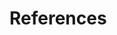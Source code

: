 \backmatter

# References {-}

\markboth{References}{References}

\noindent

\setlength{\parindent}{-0.20in}
\setlength{\leftskip}{0.20in}
\setlength{\parskip}{8pt}
